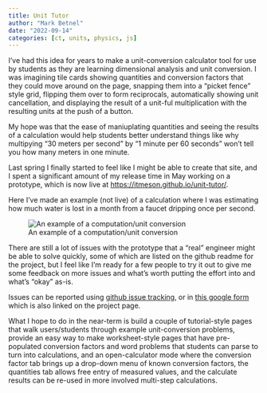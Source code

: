 ```yaml
---
title: Unit Tutor
author: "Mark Betnel"
date: "2022-09-14"
categories: [ct, units, physics, js]
---
```


I've had this idea for years to make a unit-conversion calculator tool for use by students as they are learning dimensional analysis and unit conversion.  I was imagining tile cards showing quantities and conversion factors that they could move around on the page, snapping them into a "picket fence" style grid, flipping them over to form reciprocals, automatically showing unit cancellation, and displaying the result of a unit-ful multiplication with the resulting units at the push of a button.

My hope was that the ease of maniuplating quantities and seeing the results of a calculation would help students better understand things like why multipying "30 meters per second" by "1 minute per 60 seconds" won't tell you how many meters in one minute.

Last spring I finally started to feel like I might be able to create that site, and I spent a significant amount of my release time in May working on a prototype, which is now live at [https://itmeson.github.io/unit-tutor/](https://itmeson.github.io/unit-tutor/).

Here I've made an example (not live) of a calculation where I was estimating how much water is lost in a month from a faucet dripping once per second.

![An example of a computation/unit conversion](unit-demo.png "Unit conversion example")

There are still a lot of issues with the prototype that a "real" engineer might be able to solve quickly, some of which are listed on the github readme for the project, but I feel like I'm ready for a few people to try it out to give me some feedback on more issues and what's worth putting the effort into and what's "okay" as-is.

Issues can be reported using [github issue tracking](https://github.com/itmeson/unit-tutor/issues), or in [this google form](https://docs.google.com/forms/d/e/1FAIpQLSd1qGNh4DS77snyUjXoZ0D9WFxI0gfxRdzaa5-UpSd9pgEbXQ/viewform) which is also linked on the project page.

What I hope to do in the near-term is build a couple of tutorial-style pages that walk users/students through example unit-conversion problems, provide an easy way to make worksheet-style pages that have pre-populated conversion factors and word problems that students can parse to turn into calculations, and an open-calculator mode where the conversion factor tab brings up a drop-down menu of known conversion factors, the quantities tab allows free entry of measured values, and the calculate results can be re-used in more involved multi-step calculations.


